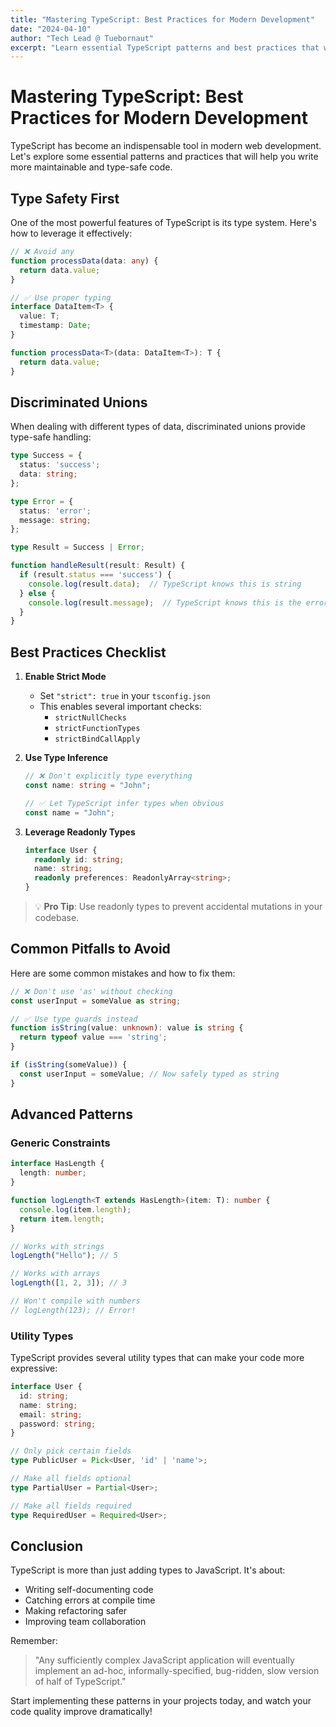 ```yaml
---
title: "Mastering TypeScript: Best Practices for Modern Development"
date: "2024-04-10"
author: "Tech Lead @ Tuebornaut"
excerpt: "Learn essential TypeScript patterns and best practices that will help you write more maintainable and type-safe code."
---
```


# Mastering TypeScript: Best Practices for Modern Development

TypeScript has become an indispensable tool in modern web development. Let's explore some essential patterns and practices that will help you write more maintainable and type-safe code.

## Type Safety First

One of the most powerful features of TypeScript is its type system. Here's how to leverage it effectively:

```typescript
// ❌ Avoid any
function processData(data: any) {
  return data.value;
}

// ✅ Use proper typing
interface DataItem<T> {
  value: T;
  timestamp: Date;
}

function processData<T>(data: DataItem<T>): T {
  return data.value;
}
```

## Discriminated Unions

When dealing with different types of data, discriminated unions provide type-safe handling:

```typescript
type Success = {
  status: 'success';
  data: string;
};

type Error = {
  status: 'error';
  message: string;
};

type Result = Success | Error;

function handleResult(result: Result) {
  if (result.status === 'success') {
    console.log(result.data);  // TypeScript knows this is string
  } else {
    console.log(result.message);  // TypeScript knows this is the error case
  }
}
```

## Best Practices Checklist

1. **Enable Strict Mode**
   - Set `"strict": true` in your `tsconfig.json`
   - This enables several important checks:
     - `strictNullChecks`
     - `strictFunctionTypes`
     - `strictBindCallApply`

2. **Use Type Inference**
   ```typescript
   // ❌ Don't explicitly type everything
   const name: string = "John";
   
   // ✅ Let TypeScript infer types when obvious
   const name = "John";
   ```

3. **Leverage Readonly Types**
   ```typescript
   interface User {
     readonly id: string;
     name: string;
     readonly preferences: ReadonlyArray<string>;
   }
   ```

> 💡 **Pro Tip**: Use readonly types to prevent accidental mutations in your codebase.

## Common Pitfalls to Avoid

Here are some common mistakes and how to fix them:

```typescript
// ❌ Don't use 'as' without checking
const userInput = someValue as string;

// ✅ Use type guards instead
function isString(value: unknown): value is string {
  return typeof value === 'string';
}

if (isString(someValue)) {
  const userInput = someValue; // Now safely typed as string
}
```

## Advanced Patterns

### Generic Constraints

```typescript
interface HasLength {
  length: number;
}

function logLength<T extends HasLength>(item: T): number {
  console.log(item.length);
  return item.length;
}

// Works with strings
logLength("Hello"); // 5

// Works with arrays
logLength([1, 2, 3]); // 3

// Won't compile with numbers
// logLength(123); // Error!
```

### Utility Types

TypeScript provides several utility types that can make your code more expressive:

```typescript
interface User {
  id: string;
  name: string;
  email: string;
  password: string;
}

// Only pick certain fields
type PublicUser = Pick<User, 'id' | 'name'>;

// Make all fields optional
type PartialUser = Partial<User>;

// Make all fields required
type RequiredUser = Required<User>;
```

## Conclusion

TypeScript is more than just adding types to JavaScript. It's about:

- Writing self-documenting code
- Catching errors at compile time
- Making refactoring safer
- Improving team collaboration

Remember:
> "Any sufficiently complex JavaScript application will eventually implement an ad-hoc, informally-specified, bug-ridden, slow version of half of TypeScript."

Start implementing these patterns in your projects today, and watch your code quality improve dramatically! 